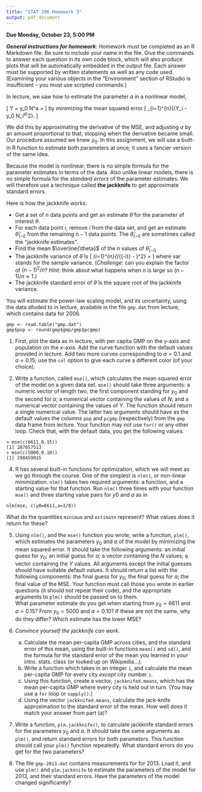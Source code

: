 ```yaml
---
title: "STAT 206 Homework 3"
output: pdf_document
---
```


**Due Monday, October 23, 5:00 PM**

***General instructions for homework***: Homework must be completed as an R Markdown file.  Be sure to include your name in the file.  Give the commands to answer each question in its own code block, which will also produce plots that will be automatically embedded in the output file. Each answer must be supported by written statements as well as any code used.  (Examining your various objects in the "Environment" section of RStudio is insufficient -- you must use scripted commands.)

In lecture, we saw how to estimate the parameter $a$ in a nonlinear model,

\[
 Y = y_0 N^a + \mathrm{noise}
\]
by minimizing the mean squared error
\[
 \frac{1}{n}\sum_{i=1}^{n}{(Y_i - y_0 N_i^a)^2}.
\]

We did this by approximating the derivative of the MSE, and adjusting $a$ by an amount proportional to that, stopping when the derivative became small.  Our procedure assumed we knew $y_0$.  In this assignment, we will use a built-in R function to estimate both parameters at once; it uses a fancier version of the same idea.

Because the model is nonlinear, there is no simple formula for the parameter estimates in terms of the data.  Also unlike linear models, there is no simple formula for the _standard errors_ of the parameter estimates.  We will therefore use a technique called **the jackknife** to get approximate standard errors.

Here is how the jackknife works:

* Get a set of $n$ data points and get an estimate $\hat{\theta}$ for the  parameter of interest $\theta$.
* For each data point $i$, remove $i$ from the data set, and get an  estimate $\hat{\theta}_{(-i)}$ from the remaining $n-1$ data points.  The $\hat{\theta}_{(-i)}$ are sometimes called the "jackknife estimates".
* Find the mean $\overline{\theta}$ of the $n$ values of $\hat{\theta}_{(-i)}$
* The jackknife variance of $\hat{\theta}$ is
  \[
  \frac{n-1}{n}\sum_{i=1}^{n}{(\hat{\theta}_{(-i)} - \overline{\theta})^2} = \frac{(n-1)^2}{n}\mathrm{var}{[\hat{\theta}_{(-i)}]}
  \]
where $\mathrm{var}$ stands for the sample variance.  (_Challenge_: can you explain the factor of $(n-1)^2/n$?  _Hint_: think about what happens when $n$ is large so $(n-1)/n \approx 1$.)
* The jackknife standard error of $\hat{\theta}$ is the square root of the jackknife variance.
  
You will estimate the power-law scaling model, and its uncertainty, using the data alluded to in lecture, available in the file `gmp.dat` from lecture, which contains data for 2006.
```
gmp <- read.table("gmp.dat")
gmp$pop <- round(gmp$gmp/gmp$pcgmp)
```

1. First, plot the data as in lecture, with per capita GMP on the y-axis and population on the x-axis. Add the curve function with the default values provided in lecture. Add two more curves corresponding to $a=0.1$ and $a=0.15$; use the `col` option to give each curve a different color (of your choice).

2. Write a function, called `mse()`, which calculates the mean squared error of the model on a given data set. `mse()` should take three arguments: a numeric vector of length two, the first component standing for $y_0$ and the second for $a$; a numerical vector containing the values of $N$; and a numerical vector containing the values of $Y$.  The function should return a single numerical value. The latter two arguments should have as the default values the columns `pop` and `pcgmp` (respectively) from the `gmp` data frame from lecture.  Your function may not use `for()` or any other loop. Check that, with the default data, you get the following values.
```
> mse(c(6611,0.15))
[1] 207057513
> mse(c(5000,0.10))
[1] 298459915
```

4. R has several built-in functions for optimization, which we will meet as we go through the course.  One of the simplest is `nlm()`, or non-linear minimization. `nlm()` takes two required arguments: a function, and a starting value for that function. Run `nlm()` three times with your function `mse()` and three starting value pairs for $y0$ and $a$ as in
```
nlm(mse, c(y0=6611,a=1/8))
```
What do the quantities `minimum` and `estimate` represent? What values does it return for these?

5. Using `nlm()`, and the `mse()` function you wrote, write a function, `plm()`, which estimates the parameters $y_0$ and $a$ of the model by minimizing the mean squared error.  It should take the following arguments: an initial guess for $y_0$; an initial guess for $a$; a vector containing the $N$ values; a vector containing the $Y$ values.  All arguments except the initial guesses should have suitable default values.  It should return a list with the following components: the final guess for $y_0$; the final guess for $a$; the final value of the MSE.  Your function must call those you wrote in earlier questions (it should not repeat their code), and the appropriate arguments to `plm()` should be passed on to them.  
What parameter estimate do you get when starting from $y_0 = 6611$ and $a = 0.15$?  From $y_0 = 5000$ and $a = 0.10$?  If these are not the same, why do they differ?  Which estimate has the lower MSE?  

7. _Convince yourself the jackknife can work_.
    a. Calculate the mean per-capita GMP across cities, and the standard error of this mean, using the built-in functions `mean()` and `sd()`, and the formula for the standard error of the mean you learned in your intro. stats. class (or looked up on Wikipedia...).
    b. Write a function which takes in an integer `i`, and calculate the mean per-capita GMP for every city _except_ city number `i`.
    c. Using this function, create a vector, `jackknifed.means`, which has the mean per-capita GMP where every city is held out in turn.  (You may use a `for` loop or `sapply()`.)
    d. Using the vector `jackknifed.means`, calculate the jack-knife approximation to the standard error of the mean.  How well does it match your answer from part (a)?

8. Write a function, `plm.jackknife()`, to calculate jackknife standard errors for the parameters $y_0$ and $a$.  It should take the same arguments as `plm()`, and return standard errors for both parameters.  This function should call your `plm()` function repeatedly.  What standard errors do you get for the two parameters?

9. The file `gmp-2013.dat` contains measurements for for 2013.  Load it, and use `plm()` and `plm.jackknife` to estimate the parameters of the model for 2013, and their standard errors.  Have the parameters of the model changed significantly?
